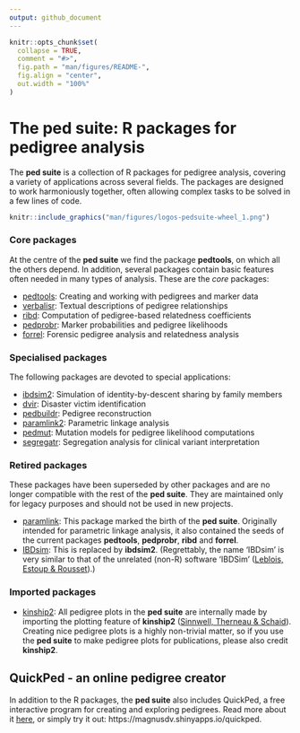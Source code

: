 ```yaml
---
output: github_document
---
```


<!-- README.md is generated from README.Rmd. Please edit that file -->

```r
knitr::opts_chunk$set(
  collapse = TRUE,
  comment = "#>",
  fig.path = "man/figures/README-",
  fig.align = "center",
  out.width = "100%"
)
```

# The **ped suite**: R packages for pedigree analysis

<!-- badges: start -->
<!-- badges: end -->

The **ped suite** is a collection of R packages for pedigree analysis, covering a variety of applications across several fields. The packages are designed to work harmoniously together, often allowing complex tasks to be solved in a few lines of code.

```r
knitr::include_graphics("man/figures/logos-pedsuite-wheel_1.png")
```

### Core packages
At the centre of the **ped suite** we find the package **pedtools**, on which all the others depend. In addition, several packages contain basic features often needed in many types of analysis. These are the *core* packages:

* [pedtools](https://github.com/magnusdv/pedtools): Creating and working with pedigrees and marker data
* [verbalisr](https://github.com/magnusdv/verbalisr): Textual descriptions of pedigree relationships
* [ribd](https://github.com/magnusdv/ribd): Computation of pedigree-based relatedness coefficients
* [pedprobr](https://github.com/magnusdv/pedprobr): Marker probabilities and pedigree likelihoods
* [forrel](https://github.com/magnusdv/forrel): Forensic pedigree analysis and relatedness analysis

### Specialised packages
The following packages are devoted to special applications:

* [ibdsim2](https://github.com/magnusdv/ibdsim2): Simulation of identity-by-descent sharing by family members
* [dvir](https://github.com/thoree/dvir): Disaster victim identification
* [pedbuildr](https://github.com/magnusdv/pedbuildr): Pedigree reconstruction
* [paramlink2](https://github.com/magnusdv/paramlink2): Parametric linkage analysis
* [pedmut](https://github.com/magnusdv/pedmut): Mutation models for pedigree likelihood computations
* [segregatr](https://github.com/magnusdv/segregatr): Segregation analysis for clinical variant interpretation

### Retired packages
These packages have been superseded by other packages and are no longer compatible with the rest of the **ped suite**. They are maintained only for legacy purposes and should not be used in new projects.

* [paramlink](https://CRAN.R-project.org/package=paramlink): This package marked the birth of the **ped suite**. Originally intended for parametric linkage analysis, it also contained the seeds of the current packages **pedtools**, **pedprobr**, **ribd** and **forrel**. 
* [IBDsim](https://CRAN.R-project.org/package=IBDsim): This is replaced by **ibdsim2**. (Regrettably, the name 'IBDsim' is very similar to that of the unrelated (non-R) software 'IBDSim' ([Leblois, Estoup & Rousset](http://www1.montpellier.inra.fr/CBGP/software/ibdsim/index.html)).)

### Imported packages

* [kinship2](https://CRAN.R-project.org/package=kinship2): All pedigree plots in the **ped suite** are internally made by importing the plotting feature of **kinship2** ([Sinnwell, Therneau & Schaid](https://doi.org/10.1159/000363105)). Creating nice pedigree plots is a highly non-trivial matter, so if you use the **ped suite** to make pedigree plots for publications, please also credit **kinship2**. 


## QuickPed - an online pedigree creator
In addition to the R packages, the **ped suite** also includes QuickPed, a free interactive program for creating and exploring pedigrees. Read more about it [here](https://magnusdv.github.io/pedsuite/articles/web_only/quickped.html), or simply try it out: https://magnusdv.shinyapps.io/quickped.  



